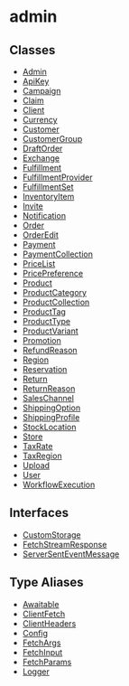 
# admin

## Classes

- [Admin](../../admin/classes/js_sdk.admin.Admin/page.mdx)
- [ApiKey](../../admin/classes/js_sdk.admin.ApiKey/page.mdx)
- [Campaign](../../admin/classes/js_sdk.admin.Campaign/page.mdx)
- [Claim](../../admin/classes/js_sdk.admin.Claim/page.mdx)
- [Client](../../admin/classes/js_sdk.admin.Client/page.mdx)
- [Currency](../../admin/classes/js_sdk.admin.Currency/page.mdx)
- [Customer](../../admin/classes/js_sdk.admin.Customer/page.mdx)
- [CustomerGroup](../../admin/classes/js_sdk.admin.CustomerGroup/page.mdx)
- [DraftOrder](../../admin/classes/js_sdk.admin.DraftOrder/page.mdx)
- [Exchange](../../admin/classes/js_sdk.admin.Exchange/page.mdx)
- [Fulfillment](../../admin/classes/js_sdk.admin.Fulfillment/page.mdx)
- [FulfillmentProvider](../../admin/classes/js_sdk.admin.FulfillmentProvider/page.mdx)
- [FulfillmentSet](../../admin/classes/js_sdk.admin.FulfillmentSet/page.mdx)
- [InventoryItem](../../admin/classes/js_sdk.admin.InventoryItem/page.mdx)
- [Invite](../../admin/classes/js_sdk.admin.Invite/page.mdx)
- [Notification](../../admin/classes/js_sdk.admin.Notification/page.mdx)
- [Order](../../admin/classes/js_sdk.admin.Order/page.mdx)
- [OrderEdit](../../admin/classes/js_sdk.admin.OrderEdit/page.mdx)
- [Payment](../../admin/classes/js_sdk.admin.Payment/page.mdx)
- [PaymentCollection](../../admin/classes/js_sdk.admin.PaymentCollection/page.mdx)
- [PriceList](../../admin/classes/js_sdk.admin.PriceList/page.mdx)
- [PricePreference](../../admin/classes/js_sdk.admin.PricePreference/page.mdx)
- [Product](../../admin/classes/js_sdk.admin.Product/page.mdx)
- [ProductCategory](../../admin/classes/js_sdk.admin.ProductCategory/page.mdx)
- [ProductCollection](../../admin/classes/js_sdk.admin.ProductCollection/page.mdx)
- [ProductTag](../../admin/classes/js_sdk.admin.ProductTag/page.mdx)
- [ProductType](../../admin/classes/js_sdk.admin.ProductType/page.mdx)
- [ProductVariant](../../admin/classes/js_sdk.admin.ProductVariant/page.mdx)
- [Promotion](../../admin/classes/js_sdk.admin.Promotion/page.mdx)
- [RefundReason](../../admin/classes/js_sdk.admin.RefundReason/page.mdx)
- [Region](../../admin/classes/js_sdk.admin.Region/page.mdx)
- [Reservation](../../admin/classes/js_sdk.admin.Reservation/page.mdx)
- [Return](../../admin/classes/js_sdk.admin.Return/page.mdx)
- [ReturnReason](../../admin/classes/js_sdk.admin.ReturnReason/page.mdx)
- [SalesChannel](../../admin/classes/js_sdk.admin.SalesChannel/page.mdx)
- [ShippingOption](../../admin/classes/js_sdk.admin.ShippingOption/page.mdx)
- [ShippingProfile](../../admin/classes/js_sdk.admin.ShippingProfile/page.mdx)
- [StockLocation](../../admin/classes/js_sdk.admin.StockLocation/page.mdx)
- [Store](../../admin/classes/js_sdk.admin.Store/page.mdx)
- [TaxRate](../../admin/classes/js_sdk.admin.TaxRate/page.mdx)
- [TaxRegion](../../admin/classes/js_sdk.admin.TaxRegion/page.mdx)
- [Upload](../../admin/classes/js_sdk.admin.Upload/page.mdx)
- [User](../../admin/classes/js_sdk.admin.User/page.mdx)
- [WorkflowExecution](../../admin/classes/js_sdk.admin.WorkflowExecution/page.mdx)

## Interfaces

- [CustomStorage](../../admin/interfaces/js_sdk.admin.CustomStorage/page.mdx)
- [FetchStreamResponse](../../admin/interfaces/js_sdk.admin.FetchStreamResponse/page.mdx)
- [ServerSentEventMessage](../../admin/interfaces/js_sdk.admin.ServerSentEventMessage/page.mdx)

## Type Aliases

- [Awaitable](../../admin/types/js_sdk.admin.Awaitable/page.mdx)
- [ClientFetch](../../admin/types/js_sdk.admin.ClientFetch/page.mdx)
- [ClientHeaders](../../admin/types/js_sdk.admin.ClientHeaders/page.mdx)
- [Config](../../admin/types/js_sdk.admin.Config/page.mdx)
- [FetchArgs](../../admin/types/js_sdk.admin.FetchArgs/page.mdx)
- [FetchInput](../../admin/types/js_sdk.admin.FetchInput/page.mdx)
- [FetchParams](../../admin/types/js_sdk.admin.FetchParams/page.mdx)
- [Logger](../../admin/types/js_sdk.admin.Logger/page.mdx)
